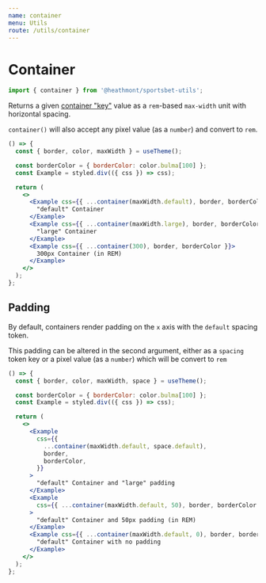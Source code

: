 ```yaml
---
name: container
menu: Utils
route: /utils/container
---
```


# Container

```js
import { container } from '@heathmont/sportsbet-utils';
```

Returns a given [container "key"](/themes/tokens#container) value as a `rem`-based `max-width` unit with horizontal spacing.

`container()` will also accept any pixel value (as a `number`) and convert to `rem`.

```jsx react-live
() => {
  const { border, color, maxWidth } = useTheme();

  const borderColor = { borderColor: color.bulma[100] };
  const Example = styled.div(({ css }) => css);

  return (
    <>
      <Example css={{ ...container(maxWidth.default), border, borderColor }}>
        "default" Container
      </Example>
      <Example css={{ ...container(maxWidth.large), border, borderColor }}>
        "large" Container
      </Example>
      <Example css={{ ...container(300), border, borderColor }}>
        300px Container (in REM)
      </Example>
    </>
  );
};
```

## Padding

By default, containers render padding on the `x` axis with the `default` spacing
token.

This padding can be altered in the second argument, either as a `spacing` token
key or a pixel value (as a `number`) which will be convert to `rem`

```jsx react-live
() => {
  const { border, color, maxWidth, space } = useTheme();

  const borderColor = { borderColor: color.bulma[100] };
  const Example = styled.div(({ css }) => css);

  return (
    <>
      <Example
        css={{
          ...container(maxWidth.default, space.default),
          border,
          borderColor,
        }}
      >
        "default" Container and "large" padding
      </Example>
      <Example
        css={{ ...container(maxWidth.default, 50), border, borderColor }}
      >
        "default" Container and 50px padding (in REM)
      </Example>
      <Example css={{ ...container(maxWidth.default, 0), border, borderColor }}>
        "default" Container with no padding
      </Example>
    </>
  );
};
```

